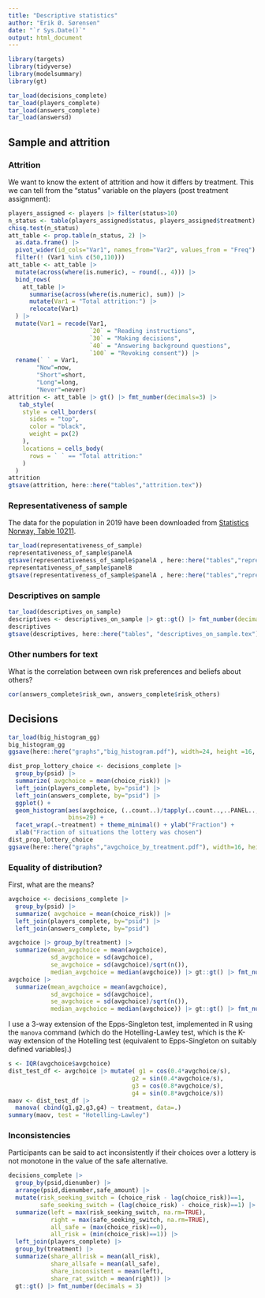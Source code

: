 ```yaml
---
title: "Descriptive statistics"
author: "Erik Ø. Sørensen"
date: "`r Sys.Date()`"
output: html_document
---
```


```r
library(targets)
library(tidyverse)
library(modelsummary)
library(gt)
```

```r
tar_load(decisions_complete)
tar_load(players_complete)
tar_load(answers_complete)
tar_load(answersd)
```



## Sample and attrition


### Attrition
We want to know the extent of attrition and how it
differs by treatment. This we can tell from the "status" variable
on the players (post treatment assignment):
```r
players_assigned <- players |> filter(status>10)
n_status <- table(players_assigned$status, players_assigned$treatment)
chisq.test(n_status)
att_table <- prop.table(n_status, 2) |>
  as.data.frame() |> 
  pivot_wider(id_cols="Var1", names_from="Var2", values_from = "Freq") |>
  filter(! (Var1 %in% c(50,110))) 
att_table <- att_table |>
  mutate(across(where(is.numeric), ~ round(., 4))) |>
  bind_rows(
    att_table |>
      summarise(across(where(is.numeric), sum)) |>
      mutate(Var1 = "Total attrition:") |>
      relocate(Var1)
  ) |>
  mutate(Var1 = recode(Var1,
                       `20` = "Reading instructions",
                       `30` = "Making decisions",
                       `40` = "Answering background questions",
                       `100` = "Revoking consent")) |>
  rename(` ` = Var1,
        "Now"=now,
        "Short"=short,
        "Long"=long,
        "Never"=never)
attrition <- att_table |> gt() |> fmt_number(decimals=3) |> 
   tab_style(
    style = cell_borders(
      sides = "top",
      color = "black",
      weight = px(2)
    ),
    locations = cells_body(
      rows = ` ` == "Total attrition:"
    )
  )
attrition
gtsave(attrition, here::here("tables","attrition.tex"))
```


### Representativeness of sample

The data for the population in 2019 have been downloaded from 
[Statistics Norway, Table 10211](https://www.ssb.no/statbank/table/10211/).

```r
tar_load(representativeness_of_sample)
representativeness_of_sample$panelA 
gtsave(representativeness_of_sample$panelA , here::here("tables","representativeness_of_sampleA.tex"))
representativeness_of_sample$panelB
gtsave(representativeness_of_sample$panelA , here::here("tables","representativeness_of_sampleB.tex"))
```

### Descriptives on sample

```r
tar_load(descriptives_on_sample)
descriptives <- descriptives_on_sample |> gt::gt() |> fmt_number(decimals=3)
descriptives
gtsave(descriptives, here::here("tables", "descriptives_on_sample.tex"))
```




### Other numbers for text

What is the correlation between own risk preferences and beliefs about others?
```r
cor(answers_complete$risk_own, answers_complete$risk_others)
```


## Decisions

```r
tar_load(big_histogram_gg)
big_histogram_gg
ggsave(here::here("graphs","big_histogram.pdf"), width=24, height =16, units="cm")
```



```r
dist_prop_lottery_choice <- decisions_complete |>
  group_by(psid) |>
  summarize( avgchoice = mean(choice_risk)) |>
  left_join(players_complete, by="psid") |>
  left_join(answers_complete, by="psid") |>
  ggplot() + 
  geom_histogram(aes(avgchoice, (..count..)/tapply(..count..,..PANEL..,sum)[..PANEL..]),   
                 bins=29) + 
  facet_wrap(.~treatment) + theme_minimal() + ylab("Fraction") +
  xlab("Fraction of situations the lottery was chosen")
dist_prop_lottery_choice
ggsave(here::here("graphs","avgchoice_by_treatment.pdf"), width=16, height = 10, units="cm")


```
### Equality of distribution?

First, what are the means? 
```r
avgchoice <- decisions_complete |> 
  group_by(psid) |>
  summarize( avgchoice = mean(choice_risk)) |>
  left_join(players_complete, by="psid") |>
  left_join(answers_complete, by="psid")

avgchoice |> group_by(treatment) |>
  summarize(mean_avgchoice = mean(avgchoice),
            sd_avgchoice = sd(avgchoice),
            se_avgchoice = sd(avgchoice)/sqrt(n()),
            median_avgchoice = median(avgchoice)) |> gt::gt() |> fmt_number(decimals=3)
avgchoice |> 
  summarize(mean_avgchoice = mean(avgchoice),
            sd_avgchoice = sd(avgchoice),
            se_avgchoice = sd(avgchoice)/sqrt(n()),
            median_avgchoice = median(avgchoice)) |> gt::gt() |> fmt_number(decimals=3)
```

I use a 3-way extension of the Epps-Singleton test, implemented in R using the `manova` command (which
do the Hotelling-Lawley test, which is the K-way extension of the Hotelling test (equivalent to Epps-Singleton
on suitably defined variables).)

```r
s <- IQR(avgchoice$avgchoice)
dist_test_df <- avgchoice |> mutate( g1 = cos(0.4*avgchoice/s),
                                   g2 = sin(0.4*avgchoice/s),
                                   g3 = cos(0.8*avgchoice/s),
                                   g4 = sin(0.8*avgchoice/s)) 
maov <- dist_test_df |>
  manova( cbind(g1,g2,g3,g4) ~ treatment, data=.) 
summary(maov, test = "Hotelling-Lawley")
```

### Inconsistencies
Participants can be said to act inconsistently if their choices over 
a lottery is not monotone in the value of the safe alternative. 


```r
decisions_complete |> 
  group_by(psid,dienumber) |> 
  arrange(psid,dienumber,safe_amount) |>
  mutate(risk_seeking_switch = (choice_risk - lag(choice_risk))==1,
         safe_seeking_switch = (lag(choice_risk) - choice_risk)==1) |>
  summarize(left = max(risk_seeking_switch, na.rm=TRUE),
            right = max(safe_seeking_switch, na.rm=TRUE),
            all_safe = (max(choice_risk)==0),
            all_risk = (min(choice_risk)==1)) |>
  left_join(players_complete) |>
  group_by(treatment) |>
  summarize(share_allrisk = mean(all_risk),
            share_allsafe = mean(all_safe),
            share_inconsistent = mean(left),
            share_rat_switch = mean(right)) |>
  gt::gt() |> fmt_number(decimals = 3)
```
